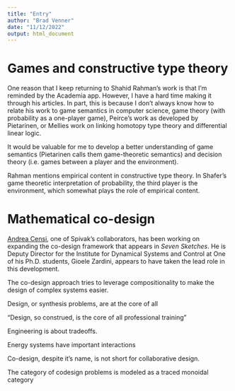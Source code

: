 ```yaml
---
title: "Entry"
author: "Brad Venner"
date: "11/12/2022"
output: html_document
---
```


# Games and constructive type theory

One reason that I keep returning to Shahid Rahman's work is that I'm reminded by the Academia app. However, I have a hard time making it through his articles. In part, this is because I don't always know how to relate his work to game semantics in computer science, game theory (with probability as a one-player game), Peirce's work as developed by Pietarinen, or Mellies work on linking homotopy type theory and differential linear logic.

It would be valuable for me to develop a better understanding of game semantics (Pietarinen calls them game-theoretic semantics) and decision theory (i.e. games between a player and the environment). 

Rahman mentions empirical content in constructive type theory. In Shafer's game theoretic interpretation of probability, the third player is the environment, which somewhat plays the role of empirical content. 

# Mathematical co-design

[Andrea Censi](https://censi.science/), one of Spivak's collaborators, has been working on expanding the co-design framework that appears in *Seven Sketches*. He is Deputy Director for the Institute for Dynamical Systems and Control at One of his Ph.D. students, Gioele Zardini, appears to have taken the lead role in this development.

The co-design approach tries to leverage compositionality to make the design of complex systems easier.

Design, or synthesis problems, are at the core of all 

"Design, so construed, is the core of all professional training"

Engineering is about tradeoffs.

Energy systems have important interactions 

Co-design, despite it's name, is not short for collaborative design. 

The category of codesign problems is modeled as a traced monoidal category 